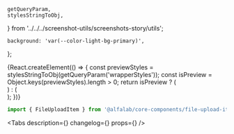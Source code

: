 
    getQueryParam,
    stylesStringToObj,
} from '../../../screenshot-utils/screenshots-story/utils';

<Meta title='Components/FileUploadItem' component={FileUploadItem} id='FileUploadItem' />

    background: 'var(--color-light-bg-primary)',
};

<!-- Canvas -->

<Story name='FileUploadItem'>
    {React.createElement(() => {
        const previewStyles = stylesStringToObj(getQueryParam('wrapperStyles'));
        const isPreview = Object.keys(previewStyles).length > 0;
        return isPreview ? (
            <div style={{ width: 432, ...previewStyles }}>
                <div style={isPreview ? WRAPPER_STYLES : undefined}>
                    <ModeChecker />
                    <FileUploadItem
                        name='Название файла.pdf'
                        uploadDate='22.01.2023'
                        size={4096}
                        downloadLink='link'
                        showDelete={true}
                    />
                    <FileUploadItem
                        name='Название файла.docx'
                        uploadDate='22.01.2023'
                        size={8192}
                        downloadLink='link'
                        showDelete={true}
                    />
                    <FileUploadItem
                        name='Название файла.docx'
                        uploadDate='22.01.2023'
                        size={9216}
                        downloadLink='link'
                        showDelete={true}
                    />
                </div>
            </div>
        ) : (
            <div style={{ width: 500 }}>
                <FileUploadItem
                    name={text('name', 'Довольно длинное название файла.pdf')}
                    uploadDate={text('uploadDate', '22.01.2018')}
                    downloadLink={text('downloadLink', '')}
                    error={text('error', '')}
                    size={number('size', 500000000)}
                    uploadStatus={select(
                        'uploadStatus',
                        ['ERROR', 'SUCCESS', 'LOADING', 'UPLOADING'],
                        undefined,
                    )}
                    uploadPercent={number('uploadPercent', undefined)}
                    showDelete={boolean('showDelete', false)}
                    showRestore={boolean('showRestore', false)}
                />
            </div>
        );
    })}
</Story>

<!-- Docs -->

<ComponentHeader
    name='FileUploadItem'
    version={version}
    package='@alfalab/core-components/file-upload-item'
    design='https://www.figma.com/file/cdNnkh2QdxuvYLrBm4cubM/Web-%3A%3A-Core-Default-Components?node-id=8957%3A60224'
/>

```jsx
import { FileUploadItem } from '@alfalab/core-components/file-upload-item';
```

<Tabs
    description={<Description />}
    changelog={<Changelog />}
    props={<ArgsTable of={FileUploadItemTS} />}
/>
